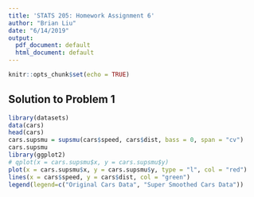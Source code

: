 ```yaml
---
title: 'STATS 205: Homework Assignment 6'
author: "Brian Liu"
date: "6/14/2019"
output:
  pdf_document: default
  html_document: default
---
```


```r
knitr::opts_chunk$set(echo = TRUE)
```

## Solution to Problem 1

```r
library(datasets)
data(cars)
head(cars)
cars.supsmu = supsmu(cars$speed, cars$dist, bass = 0, span = "cv")
cars.supsmu
library(ggplot2)
# qplot(x = cars.supsmu$x, y = cars.supsmu$y)
plot(x = cars.supsmu$x, y = cars.supsmu$y, type = "l", col = "red")
lines(x = cars$speed, y = cars$dist, col = "green")
legend(legend=c("Original Cars Data", "Super Smoothed Cars Data"))
```